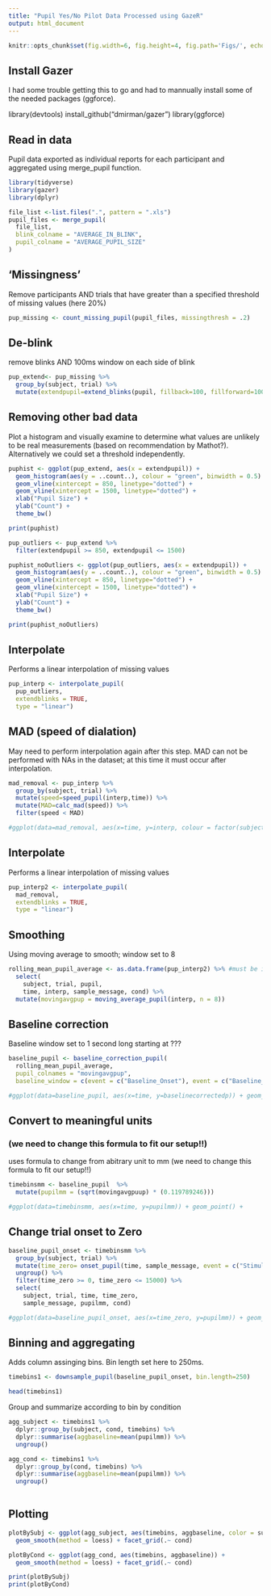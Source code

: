```yaml
---
title: "Pupil Yes/No Pilot Data Processed using GazeR"
output: html_document
---
```


```r
knitr::opts_chunk$set(fig.width=6, fig.height=4, fig.path='Figs/', echo=TRUE, tidy=TRUE, message=F, warning=F, cache=T)
```

## Install Gazer 
I had some trouble getting this to go and had to mannually install some of the needed packages (ggforce).

library(devtools)
install_github("dmirman/gazer")
library(ggforce)

## Read in data
Pupil data exported as individual reports for each participant and aggregated using merge_pupil function.

```r

library(tidyverse)
library(gazer)
library(dplyr)

file_list <-list.files(".", pattern = ".xls")
pupil_files <- merge_pupil(
  file_list,
  blink_colname = "AVERAGE_IN_BLINK",
  pupil_colname = "AVERAGE_PUPIL_SIZE"
)

```

## 'Missingness'
Remove participants AND trials that have greater than a specified threshold of missing values (here 20%)

```r
pup_missing <- count_missing_pupil(pupil_files, missingthresh = .2)

```

## De-blink

remove blinks AND 100ms window on each side of blink
```r
pup_extend<- pup_missing %>% 
  group_by(subject, trial) %>% 
  mutate(extendpupil=extend_blinks(pupil, fillback=100, fillforward=100, hz=1000))

```

## Removing other bad data 
Plot a histogram and visually examine to determine what values are unlikely to be real measurements (based on recommendation by Mathot?). Alternatively we could set a threshold independently.

```r

puphist <- ggplot(pup_extend, aes(x = extendpupil)) + 
  geom_histogram(aes(y = ..count..), colour = "green", binwidth = 0.5)  + 
  geom_vline(xintercept = 850, linetype="dotted") +
  geom_vline(xintercept = 1500, linetype="dotted") + 
  xlab("Pupil Size") + 
  ylab("Count") + 
  theme_bw() 

print(puphist)
```

```r
pup_outliers <- pup_extend %>% 
  filter(extendpupil >= 850, extendpupil <= 1500)

puphist_noOutliers <- ggplot(pup_outliers, aes(x = extendpupil)) + 
  geom_histogram(aes(y = ..count..), colour = "green", binwidth = 0.5)  + 
  geom_vline(xintercept = 850, linetype="dotted") +
  geom_vline(xintercept = 1500, linetype="dotted") + 
  xlab("Pupil Size") + 
  ylab("Count") + 
  theme_bw() 

print(puphist_noOutliers)
```


## Interpolate 

Performs a linear interpolation of missing values
```r
pup_interp <- interpolate_pupil(
  pup_outliers, 
  extendblinks = TRUE, 
  type = "linear")

```

## MAD (speed of dialation)

May need to perform interpolation again after this step. MAD can not be performed with NAs in the dataset; at this time it must occur after interpolation. 

```r
mad_removal <- pup_interp %>%
  group_by(subject, trial) %>%
  mutate(speed=speed_pupil(interp,time)) %>%
  mutate(MAD=calc_mad(speed)) %>%
  filter(speed < MAD)

#ggplot(data=mad_removal, aes(x=time, y=interp, colour = factor(subject))) + geom_point() + ylim(400, 1200) + facet_grid(cond ~ .)

```

## Interpolate 

Performs a linear interpolation of missing values
```r

pup_interp2 <- interpolate_pupil(
  mad_removal, 
  extendblinks = TRUE, 
  type = "linear")

```

## Smoothing

Using moving average to smooth; window set to 8
```r
rolling_mean_pupil_average <- as.data.frame(pup_interp2) %>% #must be in a data.frame
  select(
    subject, trial, pupil, 
    time, interp, sample_message, cond) %>%
  mutate(movingavgpup = moving_average_pupil(interp, n = 8))

```


## Baseline correction

Baseline window set to 1 second long starting at ???
```r
baseline_pupil <- baseline_correction_pupil(
  rolling_mean_pupil_average, 
  pupil_colnames = "movingavgpup", 
  baseline_window = c(event = c("Baseline_Onset"), event = c("Baseline_Offset")))

#ggplot(data=baseline_pupil, aes(x=time, y=baselinecorrectedp)) + geom_point() + ylim(-300, 300)
```

## Convert to meaningful units
### (we need to change this formula to fit our setup!!)
uses formula to change from abitrary unit to mm (we need to change this formula to fit our setup!!)

```r
timebinsmm <- baseline_pupil  %>% 
  mutate(pupilmm = (sqrt(movingavgpuup) * (0.119789246)))

#ggplot(data=timebinsmm, aes(x=time, y=pupilmm)) + geom_point() + 
```

## Change trial onset to Zero

```r
baseline_pupil_onset <- timebinsmm %>% 
  group_by(subject, trial) %>%  
  mutate(time_zero= onset_pupil(time, sample_message, event = c("Stimulus_Onset") )) %>%
  ungroup() %>% 
  filter(time_zero >= 0, time_zero <= 15000) %>%
  select(
    subject, trial, time, time_zero, 
    sample_message, pupilmm, cond)

#ggplot(data=baseline_pupil_onset, aes(x=time_zero, y=pupilmm)) + geom_point() 
```


## Binning and aggregating 

Adds column assinging bins. Bin length set here to 250ms.

```r

timebins1 <- downsample_pupil(baseline_pupil_onset, bin.length=250)

head(timebins1)
```

Group and summarize according to bin by condition

```r
agg_subject <- timebins1 %>% 
  dplyr::group_by(subject, cond, timebins) %>% 
  dplyr::summarise(aggbaseline=mean(pupilmm)) %>% 
  ungroup()

agg_cond <- timebins1 %>% 
  dplyr::group_by(cond, timebins) %>% 
  dplyr::summarise(aggbaseline=mean(pupilmm)) %>% 
  ungroup()
  
```

## Plotting

```r
plotBySubj <- ggplot(agg_subject, aes(timebins, aggbaseline, color = subject)) +
  geom_smooth(method = loess) + facet_grid(.~ cond)

plotByCond <- ggplot(agg_cond, aes(timebins, aggbaseline)) +
  geom_smooth(method = loess) + facet_grid(.~ cond)

print(plotBySubj)  
print(plotByCond)
  
```
